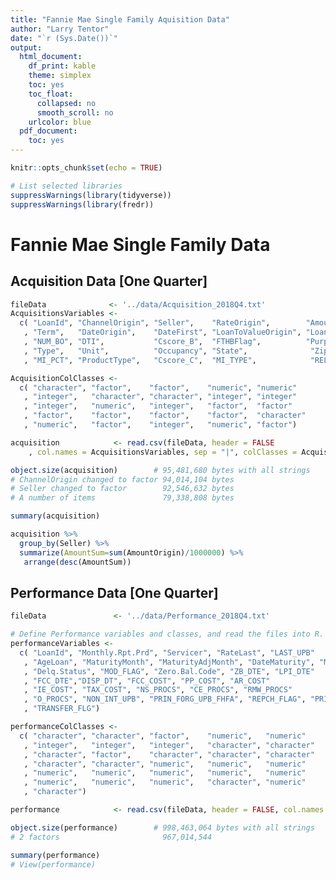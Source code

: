 ```yaml
---
title: "Fannie Mae Single Family Aquisition Data"
author: "Larry Tentor"
date: "`r (Sys.Date())`"
output:
  html_document:
    df_print: kable
    theme: simplex
    toc: yes
    toc_float:
      collapsed: no
      smooth_scroll: no
    urlcolor: blue
  pdf_document:
    toc: yes
---
```


```r
knitr::opts_chunk$set(echo = TRUE)
```

```r
# List selected libraries
suppressWarnings(library(tidyverse))
suppressWarnings(library(fredr))
```

# Fannie Mae Single Family Data

## Acquisition Data [One Quarter]

```r

fileData              <- '../data/Acquisition_2018Q4.txt'
AcquisitionsVariables <- 
  c( "LoanId", "ChannelOrigin", "Seller",    "RateOrigin",        "AmountOrigin"
   , "Term",   "DateOrigin",    "DateFirst", "LoanToValueOrigin", "LoanToValueCombinedOrigin"
   , "NUM_BO", "DTI",           "Cscore_B",  "FTHBFlag",          "Purpose"
   , "Type",   "Unit",          "Occupancy", "State",              "Zip3"
   , "MI_PCT", "ProductType",   "Cscore_C",  "MI_TYPE",            "RELOCATION_FLG")

AcquisitionColClasses <- 
  c( "character", "factor",    "factor",    "numeric", "numeric"
   , "integer",   "character", "character", "integer", "integer"
   , "integer",   "numeric",   "integer",   "factor",  "factor"
   , "factor",    "factor",    "factor",    "factor",  "character"
   , "numeric",   "factor",    "integer",   "numeric", "factor")

acquisition            <- read.csv(fileData, header = FALSE
    , col.names = AcquisitionsVariables, sep = "|", colClasses = AcquisitionColClasses)

object.size(acquisition)        # 95,481,680 bytes with all strings
# ChannelOrigin changed to factor 94,014,104 bytes
# Seller changed to factor        92,546,632 bytes
# A number of items               79,338,808 bytes

summary(acquisition)
```

```r
acquisition %>%
  group_by(Seller) %>%
  summarize(AmountSum=sum(AmountOrigin)/1000000) %>%
   arrange(desc(AmountSum))
```

## Performance Data [One Quarter]

```r

fileData               <- '../data/Performance_2018Q4.txt'

# Define Performance variables and classes, and read the files into R.
performanceVariables <- 
  c( "LoanId", "Monthly.Rpt.Prd", "Servicer", "RateLast", "LAST_UPB"
   , "AgeLoan", "MaturityMonth", "MaturityAdjMonth", "DateMaturity", "MSA"
   , "Delq.Status", "MOD_FLAG", "Zero.Bal.Code", "ZB_DTE", "LPI_DTE"
   , "FCC_DTE","DISP_DT", "FCC_COST", "PP_COST", "AR_COST"
   , "IE_COST", "TAX_COST", "NS_PROCS", "CE_PROCS", "RMW_PROCS"
   , "O_PROCS", "NON_INT_UPB", "PRIN_FORG_UPB_FHFA", "REPCH_FLAG", "PRIN_FORG_UPB_OTH"
   , "TRANSFER_FLG")

performanceColClasses <- 
  c( "character", "character", "factor",    "numeric",   "numeric"
   , "integer",   "integer",   "integer",   "character", "character"
   , "character", "factor",    "character", "character", "character"
   , "character", "character", "numeric",   "numeric",   "numeric"
   , "numeric",   "numeric",   "numeric",   "numeric",   "numeric"
   , "numeric",   "numeric",   "numeric",   "character", "numeric"
   , "character")

performance            <- read.csv(fileData, header = FALSE, col.names = performanceVariables, sep = "|", colClasses = performanceColClasses)

object.size(performance)        # 998,463,064 bytes with all strings
# 2 factors                       967,014,544

summary(performance)
# View(performance)
```

